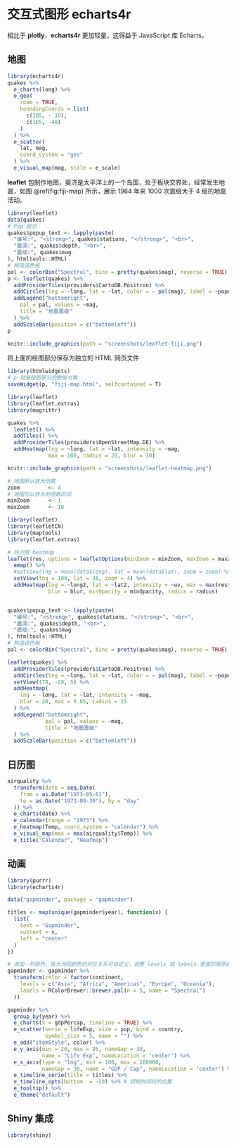 # 交互式图形 echarts4r {#chap:echarts4r}

相比于 **plotly**，**echarts4r** 更加轻量，这得益于 JavaScript 库 Echarts。

## 地图 {#sec:echarts4r-map}

```r
library(echarts4r)
quakes %>% 
  e_charts(long) %>% 
  e_geo(
    roam = TRUE,
    boundingCoords = list(
      c(185, - 10),
      c(165, -40)
    )
  ) %>% 
  e_scatter(
    lat, mag, 
    coord_system = "geo"
  ) %>% 
  e_visual_map(mag, scale = e_scale)
```

**leaflet** 包制作地图，斐济是太平洋上的一个岛国，处于板块交界处，经常发生地震，如图 \@ref(fig:fiji-map) 所示，展示 1964 年来 1000 次震级大于 4 级的地震活动。

```r
library(leaflet)
data(quakes)
# Pop 提示
quakes$popup_text <- lapply(paste(
  "编号:", "<strong>", quakes$stations, "</strong>", "<br>",
  "震深:", quakes$depth, "<br>",
  "震级:", quakes$mag
), htmltools::HTML)
# 构造调色板
pal <- colorBin("Spectral", bins = pretty(quakes$mag), reverse = TRUE)
p <- leaflet(quakes) %>%
  addProviderTiles(providers$CartoDB.Positron) %>%
  addCircles(lng = ~long, lat = ~lat, color = ~ pal(mag), label = ~popup_text) %>%
  addLegend("bottomright",
    pal = pal, values = ~mag,
    title = "地震震级"
  ) %>%
  addScaleBar(position = c("bottomleft"))
p
```
```r
knitr::include_graphics(path = "screenshots/leaflet-fiji.png")
```

将上面的绘图部分保存为独立的 HTML 网页文件

```r
library(htmlwidgets)
# p 就是绘图部分的数据对象
saveWidget(p, "fiji-map.html", selfcontained = T)
```


```r
library(leaflet)
library(leaflet.extras)
library(magrittr)

quakes %>%
  leaflet() %>%
  addTiles() %>%
  addProviderTiles(providers$OpenStreetMap.DE) %>%
  addHeatmap(lng = ~long, lat = ~lat, intensity = ~mag, 
             max = 100, radius = 20, blur = 10)
```
```r
knitr::include_graphics(path = "screenshots/leaflet-heatmap.png")
```


```r
# 地图默认放大倍数
zoom         <- 4
# 地图可以放大的倍数区间
minZoom      <- 1
maxZoom      <- 18

library(leaflet)
library(leafletCN)
library(maptools)
library(leaflet.extras)

# 热力图 heatmap
leaflet(res, options = leafletOptions(minZoom = minZoom, maxZoom = maxZoom)) %>%
  amap() %>%
  #setView(lng = mean(data$long), lat = mean(data$lat), zoom = zoom) %>%
  setView(lng = 109, lat = 38, zoom = 4) %>%
  addHeatmap(lng = ~long2, lat = ~lat2, intensity = ~uv, max = max(res$uv),
             blur = blur, minOpacity = minOpacity, radius = radius)


quakes$popup_text <- lapply(paste(
  "编号:", "<strong>", quakes$stations, "</strong>", "<br>",
  "震深:", quakes$depth, "<br>",
  "震级:", quakes$mag
), htmltools::HTML)
# 构造调色板
pal <- colorBin("Spectral", bins = pretty(quakes$mag), reverse = TRUE)

leaflet(quakes) %>%
  addProviderTiles(providers$CartoDB.Positron) %>%
  addCircles(lng = ~long, lat = ~lat, color = ~ pal(mag), label = ~popup_text) %>%
  setView(178, -20, 5) %>%
  addHeatmap(
    lng = ~long, lat = ~lat, intensity = ~mag,
    blur = 20, max = 0.05, radius = 15
  ) %>%
  addLegend("bottomright",
            pal = pal, values = ~mag,
            title = "地震震级"
  ) %>%
  addScaleBar(position = c("bottomleft"))
```


## 日历图 {#sec:echarts4r-calendar}

```r
airquality %>%
  transform(date = seq.Date(
    from = as.Date("1973-05-01"),
    to = as.Date("1973-09-30"), by = "day"
  )) %>%
  e_charts(date) %>% 
  e_calendar(range = "1973") %>% 
  e_heatmap(Temp, coord_system = "calendar") %>% 
  e_visual_map(max = max(airquality$Temp)) %>% 
  e_title("Calendar", "Heatmap")
```

## 动画 {#sec:echarts4r-animation}


```r
library(purrr)
library(echarts4r)

data("gapminder", package = "gapminder")

titles <- map(unique(gapminder$year), function(x) {
  list(
    text = "Gapminder",
    subtext = x,
    left = "center"
  )
})

# 添加一列颜色，各大洲和颜色的对应关系可自定义，调整 levels 或 labels 里面的顺序即可，也可不指定 levels ，调用其它调色板
gapminder <- gapminder %>%
  transform(color = factor(continent,
    levels = c("Asia", "Africa", "Americas", "Europe", "Oceania"),
    labels = RColorBrewer::brewer.pal(n = 5, name = "Spectral")
  ))

gapminder %>%
  group_by(year) %>%
  e_charts(x = gdpPercap, timeline = TRUE) %>%
  e_scatter(serie = lifeExp, size = pop, bind = country, 
            symbol_size = 5, name = "") %>%
  e_add("itemStyle", color) %>%
  e_y_axis(min = 20, max = 85, nameGap = 30, 
           name = "Life Exp", nameLocation = 'center') %>%
  e_x_axis(type = "log", min = 100, max = 100000, 
           nameGap = 30, name = "GDP / Cap", nameLocation = 'center') %>%
  e_timeline_serie(title = titles) %>%
  e_timeline_opts(bottom  = -20) %>% # 控制时间线的位置
  e_tooltip() %>%
  e_theme("default")
```


## Shiny 集成 {#sec:shiny}

```r
library(shiny)
```
